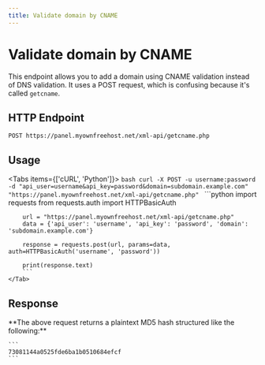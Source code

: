```yaml
---
title: Validate domain by CNAME
---
```



# Validate domain by CNAME
This endpoint allows you to add a domain using CNAME validation instead of DNS validation. It uses a POST request, which is confusing because it's called `getcname`.

## HTTP Endpoint

`POST https://panel.myownfreehost.net/xml-api/getcname.php`

## Usage

<Tabs items={['cURL', 'Python']}>
    <Tab>
        ```bash
        curl -X POST -u username:password -d "api_user=username&api_key=password&domain=subdomain.example.com" "https://panel.myownfreehost.net/xml-api/getcname.php"
        ```
    </Tab>
    <Tab>
        ```python
        import requests
        from requests.auth import HTTPBasicAuth

        url = "https://panel.myownfreehost.net/xml-api/getcname.php"
        data = {'api_user': 'username', 'api_key': 'password', 'domain': 'subdomain.example.com'}

        response = requests.post(url, params=data, auth=HTTPBasicAuth('username', 'password'))

        print(response.text)
        ```
    </Tab>
</Tabs>


## Response

<Callout emoji="💡">
    **The above request returns a plaintext MD5 hash structured like the following:**

    ```
    73081144a0525fde6ba1b0510684efcf
    ```
</Callout>
